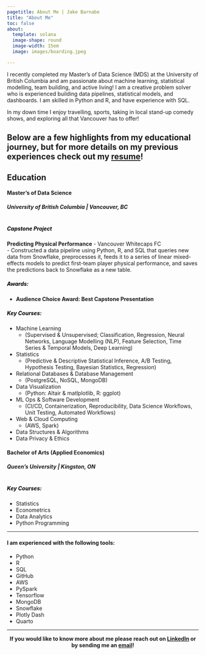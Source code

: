 ```yaml
---
pagetitle: About Me | Jake Barnabe
title: "About Me"
toc: false
about:
  template: solana
  image-shape: round
  image-width: 15em
  image: images/boarding.jpeg

---
```


I recently completed my Master's of Data Science (MDS) at the University of British Columbia and am passionate about machine learning, statistical modelling, team building, and active living! I am a creative problem solver who is experienced building data pipelines, statistical models, and dashboards. I am skilled in Python and R, and have experience with SQL.<br>

In my down time I enjoy travelling, sports, taking in local stand-up comedy shows, and exploring all that Vancouver has to offer! <br>

Below are a few highlights from my educational journey, but for more details on my previous experiences check out my [resume](resume.qmd)!
--- 

## Education

#### **Master's of Data Science**
##### University of British Columbia | Vancouver, BC <br> <br>

<h5><a style="color:#000000;">Capstone Project</a></h5>
**Predicting Physical Performance** - Vancouver Whitecaps FC <br>
- Constructed a data pipeline using Python, R, and SQL that queries new data from Snowflake,
preprocesses it, feeds it to a series of linear mixed-effects models to predict first-team player
physical performance, and saves the predictions back to Snowflake as a new table.

<h5><a style="color:#000000;">Awards:</a></h5>
- **Audience Choice Award: Best Capstone Presentation**

<h5><a style="color:#000000;">Key Courses:</a></h5>
- Machine Learning
  - (Supervised & Unsupervised; Classification, Regression, Neural Networks, Language Modelling (NLP), Feature Selection, Time Series & Temporal Models, Deep Learning)
- Statistics 
  - (Predictive & Descriptive Statistical Inference, A/B Testing, Hypothesis Testing, Bayesian Statistics, Regression)
- Relational Databases & Database Management
  - (PostgreSQL, NoSQL, MongoDB)
- Data Visualization 
  - (Python: Altair & matlplotlib, R: ggplot)
- ML Ops & Software Development 
  - (CI/CD, Containerization, Reproducibility, Data Science Workflows, Unit Testing, Automated Workflows)
- Web & Cloud Computing
  - (AWS, Spark)
- Data Structures & Algorithms
- Data Privacy & Ethics

#### **Bachelor of Arts** (Applied Economics)
##### Queen's University | Kingston, ON <br> <br>

<h5><a style="color:#000000;">Key Courses:</a></h5>
- Statistics 
- Econometrics 
- Data Analytics
- Python Programming

---

#### I am experienced with the following tools:
- Python
- R
- SQL
- GitHub
- AWS
- PySpark 
- Tensorflow
- MongoDB
- Snowflake
- Plotly Dash
- Quarto

---
<div style="text-align: center;">
  **If you would like to know more about me please reach out on [LinkedIn](https://www.linkedin.com/in/jake-barnabe/) or by sending me an [email](mailto:jake.barnabe@queensu.ca)!**
</div>
